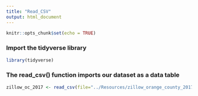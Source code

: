 ```yaml
---
title: "Read_CSV"
output: html_document
---
```


```r
knitr::opts_chunk$set(echo = TRUE)
```

### Import the tidyverse library

```r
library(tidyverse)
```

### The read_csv() function imports our dataset as a data table

```r
zillow_oc_2017 <- read_csv(file="../Resources/zillow_orange_county_2017.csv")
```